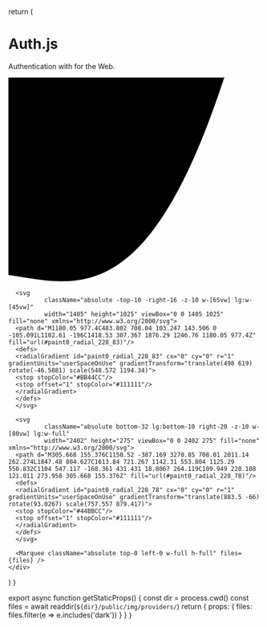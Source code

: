 
  return (
    <div className="flex flex-col justify-center overflow-hidden">
      <div className="flex justify-center items-center flex-col md:flex-row gap-8">
        <Triangle className="mr-4 h-48" />
        <div className="flex flex-col gap-2">
          <h1 className="text-7xl font-bold text-center md:text-left">
            Auth.js
          </h1>
          <p className="text-2xl text-center md:text-left">
            Authentication with for the Web.
          </p>
        </div>
        <div className="btns"></div>
      </div>
      <svg 
        className="absolute top-0 left-0 -z-10 w-[50vw] lg:w-[40vw]"
        width="1056" height="855" viewBox="0 0 1056 855" fill="none" xmlns="http://www.w3.org/2000/svg">
      <path d="M888.078 42.3027C465.467 1294.94 73.851 662.761 -266.667 854.807L-294.519 -12.0732C-119.086 -25.2807 234.783 -53.0438 246.789 -58.4364C261.797 -65.1771 1132.31 -620.045 1050.51 -275.273C1001.28 -160.866 980.447 -231.483 888.078 42.3027Z" fill="url(#paint0_radial_228_76)"/>
      <defs>
      <radialGradient id="paint0_radial_228_76" cx="0" cy="0" r="1" gradientUnits="userSpaceOnUse" gradientTransform="translate(666.999 571.116) rotate(-129.513) scale(513.947 862.777)">
      <stop stopColor="#FF4400"/>
      <stop offset="1" stopColor="#111111"/>
      </radialGradient>
      </defs>
      </svg>

      <svg 
              className="absolute -top-10 -right-16 -z-10 w-[65vw] lg:w-[45vw]"
              width="1405" height="1025" viewBox="0 0 1405 1025" fill="none" xmlns="http://www.w3.org/2000/svg">
      <path d="M1180.05 977.4C483.802 708.04 103.247 143.506 0 -105.091L1102.61 -196C1418.53 307.367 1876.29 1246.76 1180.05 977.4Z" fill="url(#paint0_radial_228_83)"/>
      <defs>
      <radialGradient id="paint0_radial_228_83" cx="0" cy="0" r="1" gradientUnits="userSpaceOnUse" gradientTransform="translate(498 619) rotate(-46.5881) scale(548.572 1194.34)">
      <stop stopColor="#BB44CC"/>
      <stop offset="1" stopColor="#111111"/>
      </radialGradient>
      </defs>
      </svg>

      <svg 
              className="absolute bottom-32 lg:bottom-10 right-20 -z-10 w-[80vw] lg:w-full"
              width="2402" height="275" viewBox="0 0 2402 275" fill="none" xmlns="http://www.w3.org/2000/svg">
      <path d="M305.668 155.376C1150.52 -387.169 3270.85 708.01 2011.14 262.274L1847.48 804.627C1613.84 721.267 1142.31 553.804 1125.29 550.832C1104 547.117 -168.361 431.431 18.8067 264.119C109.949 220.108 121.011 273.958 305.668 155.376Z" fill="url(#paint0_radial_228_78)"/>
      <defs>
      <radialGradient id="paint0_radial_228_78" cx="0" cy="0" r="1" gradientUnits="userSpaceOnUse" gradientTransform="translate(883.5 -66) rotate(93.0267) scale(757.557 879.417)">
      <stop stopColor="#44BBCC"/>
      <stop offset="1" stopColor="#111111"/>
      </radialGradient>
      </defs>
      </svg>

      <Marquee className="absolute top-0 left-0 w-full h-full" files={files} />
    </div>
  )
}

export async function getStaticProps() {
  const dir = process.cwd()
  const files = await readdir(`${dir}/public/img/providers/`)
  return { props: { files: files.filter(e => e.includes('dark')) } }
}
